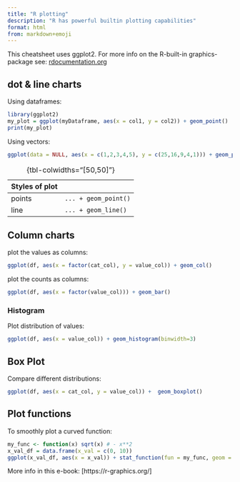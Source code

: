 ---
title: "R plotting"
description: "R has powerful builtin plotting capabilities"
format: html
from: markdown+emoji
---

This cheatsheet uses ggplot2. 
For more info on the R-built-in graphics-package see: [rdocumentation.org](https://www.rdocumentation.org/packages/graphics/versions/3.6.2)

## dot & line charts

Using dataframes:

```R
library(ggplot2)
my_plot = ggplot(myDataframe, aes(x = col1, y = col2)) + geom_point()
print(my_plot)
```

Using vectors:

```R
ggplot(data = NULL, aes(x = c(1,2,3,4,5), y = c(25,16,9,4,1))) + geom_point()
```

Styles of plot | 
----------------|-----
points          | `... + geom_point()`
line            | `... + geom_line()`

:  {tbl-colwidths="[50,50]"}


## Column charts

plot the values as columns:
```R
ggplot(df, aes(x = factor(cat_col), y = value_col)) + geom_col()
```

plot the counts as columns: 
```R
ggplot(df, aes(x = factor(value_col))) + geom_bar()
```

### Histogram

Plot distribution of values:
```R
ggplot(df, aes(x = value_col)) + geom_histogram(binwidth=3)
```

## Box Plot

Compare different distributions:
```R
ggplot(df, aes(x = cat_col, y = value_col)) +  geom_boxplot()
```

## Plot functions

To smoothly plot a curved function: 
```R 
my_func <- function(x) sqrt(x) # - x**2
x_val_df = data.frame(x_val = c(0, 10))
ggplot(x_val_df, aes(x = x_val)) + stat_function(fun = my_func, geom = "line")
```

More info in this e-book: [https://r-graphics.org/]